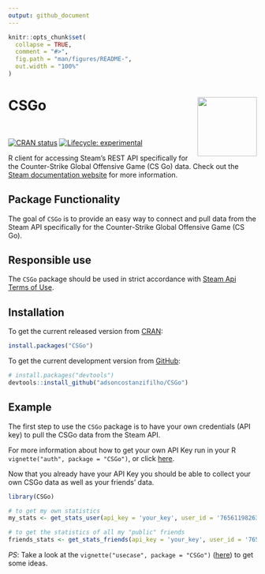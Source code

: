 ```yaml
---
output: github_document
---
```


<!-- README.md is generated from README.Rmd. Please edit that file -->

```r
knitr::opts_chunk$set(
  collapse = TRUE,
  comment = "#>",
  fig.path = "man/figures/README-",
  out.width = "100%"
)
```

# CSGo <img src="man/img/logo.png" width="120px" align="right" />

<br>

<!-- badges: start -->
[![CRAN status](https://www.r-pkg.org/badges/version/CSGo)](https://CRAN.R-project.org/package=CSGo)
[![Lifecycle: experimental](https://img.shields.io/badge/lifecycle-experimental-orange.svg)](https://lifecycle.r-lib.org/articles/stages.html#experimental)
<!-- badges: end -->

R client for accessing Steam's REST API specifically for the Counter-Strike Global Offensive Game (CS Go) data. Check out the [Steam documentation website](https://developer.valvesoftware.com/wiki/Steam_Web_API) for more information.

## Package Functionality

The goal of `CSGo` is to provide an easy way to connect and pull data from the Steam API specifically for the Counter-Strike Global Offensive Game (CS Go).

## Responsible use

The `CSGo` package should be used in strict accordance with [Steam Api Terms of Use](https://steamcommunity.com/dev/apiterms).

## Installation

To get the current released version from [CRAN](https://cran.r-project.org/web/packages/CSGo/index.html):

``` r
install.packages("CSGo")
```

To get the current development version from [GitHub](https://github.com/adsoncostanzifilho/CSGo):

``` r
# install.packages("devtools")
devtools::install_github("adsoncostanzifilho/CSGo")
```

## Example

The first step to use the `CSGo` package is to have your own credentials (API key) to pull the CSGo data from the Steam API.

For more information about how to get your own API Key run in your R `vignette("auth", package = "CSGo")`, or click [here](https://cran.r-project.org/web/packages/CSGo/vignettes/auth.html).

Now that you already have your API Key you should be able to collect your own CSGo data as well as your friends' data.

```r
library(CSGo)

# to get my own statistics
my_stats <- get_stats_user(api_key = 'your_key', user_id = '76561198263364899')

# to get the statistics of all my "public" friends
friends_stats <- get_stats_friends(api_key = 'your_key', user_id = '76561198263364899')

```

*PS*: Take a look at the `vignette("usecase", package = "CSGo")` ([here](https://cran.r-project.org/web/packages/CSGo/vignettes/usecase.html)) to get some ideas.

